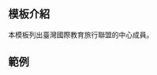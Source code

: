 <includeonly><!-- 在這裡加入模板的保護標識 --></includeonly><noinclude>{{Documentation subpage}}</noinclude>
<!-- 在本行下編輯模板說明 -->
== 模板介紹 ==
本模板列出臺灣國際教育旅行聯盟的中心成員。
== 範例 ==
{{臺灣國際教育旅行聯盟}}

<includeonly>

</includeonly>